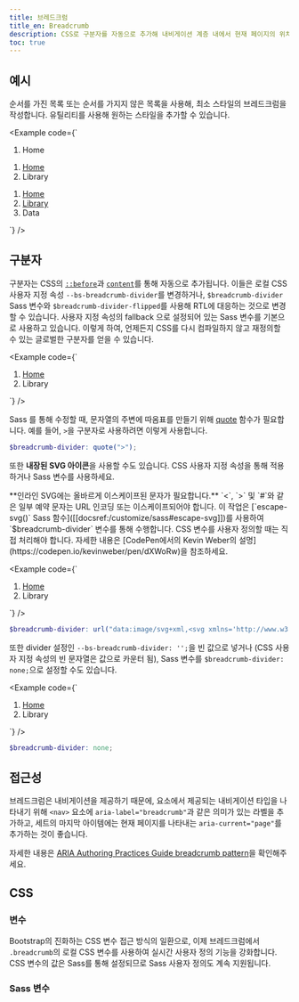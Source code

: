 ```yaml
---
title: 브레드크럼
title_en: Breadcrumb
description: CSS로 구분자를 자동으로 추가해 내비게이션 계층 내에서 현재 페이지의 위치를 표시합니다.
toc: true
---
```


## 예시

순서를 가진 목록 또는 순서를 가지지 않은 목록을 사용해, 최소 스타일의 브레드크럼을 작성합니다. 유틸리티를 사용해 원하는 스타일을 추가할 수 있습니다.

<Example code={`<nav aria-label="breadcrumb">
  <ol class="breadcrumb">
    <li class="breadcrumb-item active" aria-current="page">Home</li>
  </ol>
</nav>

<nav aria-label="breadcrumb">
  <ol class="breadcrumb">
    <li class="breadcrumb-item"><a href="#">Home</a></li>
    <li class="breadcrumb-item active" aria-current="page">Library</li>
  </ol>
</nav>

<nav aria-label="breadcrumb">
  <ol class="breadcrumb">
    <li class="breadcrumb-item"><a href="#">Home</a></li>
    <li class="breadcrumb-item"><a href="#">Library</a></li>
    <li class="breadcrumb-item active" aria-current="page">Data</li>
  </ol>
</nav>`} />

## 구분자

구분자는 CSS의 [`::before`](https://developer.mozilla.org/en-US/docs/Web/CSS/::before)과 [`content`](https://developer.mozilla.org/en-US/docs/Web/CSS/content)를 통해 자동으로 추가됩니다. 이들은 로컬 CSS 사용자 지정 속성 `--bs-breadcrumb-divider`를 변경하거나, `$breadcrumb-divider` Sass 변수와 `$breadcrumb-divider-flipped`를 사용해 RTL에 대응하는 것으로 변경할 수 있습니다. 사용자 지정 속성의 fallback 으로 설정되어 있는 Sass 변수를 기본으로 사용하고 있습니다. 이렇게 하여, 언제든지 CSS를 다시 컴파일하지 않고 재정의할 수 있는 글로벌한 구분자를 얻을 수 있습니다.

<Example code={`<nav style="--bs-breadcrumb-divider: '>';" aria-label="breadcrumb">
  <ol class="breadcrumb">
    <li class="breadcrumb-item"><a href="#">Home</a></li>
    <li class="breadcrumb-item active" aria-current="page">Library</li>
  </ol>
</nav>`} />

Sass 를 통해 수정할 때, 문자열의 주변에 따옴표를 만들기 위해 [quote](https://sass-lang.com/documentation/modules/string/#quote) 함수가 필요합니다. 예를 들어, `>`을 구분자로 사용하려면 이렇게 사용합니다.

```scss
$breadcrumb-divider: quote(">");
```

또한 **내장된 SVG 아이콘**을 사용할 수도 있습니다. CSS 사용자 지정 속성을 통해 적용하거나 Sass 변수를 사용하세요.

<Callout type="info">
**인라인 SVG에는 올바르게 이스케이프된 문자가 필요합니다.** `<`, `>` 및 `#`와 같은 일부 예약 문자는 URL 인코딩 또는 이스케이프되어야 합니다. 이 작업은 [`escape-svg()` Sass 함수]([[docsref:/customize/sass#escape-svg]])를 사용하여 `$breadcrumb-divider` 변수를 통해 수행합니다. CSS 변수를 사용자 정의할 때는 직접 처리해야 합니다. 자세한 내용은 [CodePen에서의 Kevin Weber의 설명](https://codepen.io/kevinweber/pen/dXWoRw)을 참조하세요.
</Callout>

<Example code={`<nav style="--bs-breadcrumb-divider: url(&#34;data:image/svg+xml,%3Csvg xmlns='http://www.w3.org/2000/svg' width='8' height='8'%3E%3Cpath d='M2.5 0L1 1.5 3.5 4 1 6.5 2.5 8l4-4-4-4z' fill='%236c757d'/%3E%3C/svg%3E&#34;);" aria-label="breadcrumb">
  <ol class="breadcrumb">
    <li class="breadcrumb-item"><a href="#">Home</a></li>
    <li class="breadcrumb-item active" aria-current="page">Library</li>
  </ol>
</nav>`} />

```scss
$breadcrumb-divider: url("data:image/svg+xml,<svg xmlns='http://www.w3.org/2000/svg' width='8' height='8'><path d='M2.5 0L1 1.5 3.5 4 1 6.5 2.5 8l4-4-4-4z' fill='#{$breadcrumb-divider-color}'/></svg>");
```

또한 divider 설정인 `--bs-breadcrumb-divider: '';`을 빈 값으로 넣거나 (CSS 사용자 지정 속성의 빈 문자열은 값으로 카운터 됨), Sass 변수를 `$breadcrumb-divider: none;`으로 설정할 수도 있습니다.

<Example code={`<nav style="--bs-breadcrumb-divider: '';" aria-label="breadcrumb">
  <ol class="breadcrumb">
    <li class="breadcrumb-item"><a href="#">Home</a></li>
    <li class="breadcrumb-item active" aria-current="page">Library</li>
  </ol>
</nav>`} />


```scss
$breadcrumb-divider: none;
```

## 접근성

브레드크럼은 내비게이션을 제공하기 때문에, 요소에서 제공되는 내비게이션 타입을 나타내기 위해 `<nav>` 요소에 `aria-label="breadcrumb"`과 같은 의미가 있는 라벨을 추가하고, 세트의 마지막 아이템에는 현재 페이지를 나타내는 `aria-current="page"`를 추가하는 것이 좋습니다.

자세한 내용은 [ARIA Authoring Practices Guide breadcrumb pattern](https://www.w3.org/WAI/ARIA/apg/patterns/breadcrumb/)을 확인해주세요.

## CSS

### 변수

<AddedIn version="5.2.0" />

Bootstrap의 진화하는 CSS 변수 접근 방식의 일환으로, 이제 브레드크럼에서 `.breadcrumb`의 로컬 CSS 변수를 사용하여 실시간 사용자 정의 기능을 강화합니다. CSS 변수의 값은 Sass를 통해 설정되므로 Sass 사용자 정의도 계속 지원됩니다.

<ScssDocs name="breadcrumb-css-vars" file="scss/_breadcrumb.scss" />

### Sass 변수

<ScssDocs name="breadcrumb-variables" file="scss/_variables.scss" />
